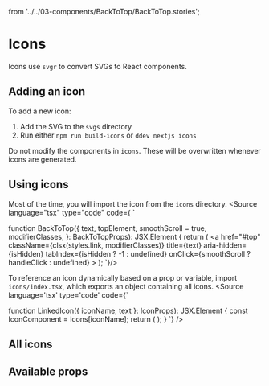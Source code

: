 
  from '../../03-components/BackToTop/BackToTop.stories';

<Meta of={IconStories} />

# Icons

Icons use `svgr` to convert SVGs to React components.

## Adding an icon
To add a new icon:
1. Add the SVG to the `svgs` directory
2. Run either `npm run build-icons` or `ddev nextjs icons`

Do not modify the components in `icons`. These will be overwritten whenever
icons are generated.

## Using icons
Most of the time, you will import the icon from the `icons` directory.
<Source language="tsx" type="code" code={
  `

function BackToTop({
  text,
  topElement,
  smoothScroll = true,
  modifierClasses,
}: BackToTopProps): JSX.Element {
  return (
    <a
      href="#top"
      className={clsx(styles.link, modifierClasses)}
      title={text}
      aria-hidden={isHidden}
      tabIndex={isHidden ? -1 : undefined}
      onClick={smoothScroll ? handleClick : undefined}
    >
      <AngleUp title={text} isHidden={false} />
    </a>
  );
`}/>

To reference an icon dynamically based on a prop or variable, import `icons/index.tsx`,
which exports an object containing all icons.
<Source language='tsx' type='code' code={`

function LinkedIcon({ iconName, text }: IconProps): JSX.Element {
  const IconComponent = Icons[iconName];
  return (
    <a href="#">
      <IconComponent title={text} isHidden={false} />
    </a>
  );
}
`} />

## All icons
<Canvas of={IconStories.Icon} />

## Available props
<ArgTypes />
